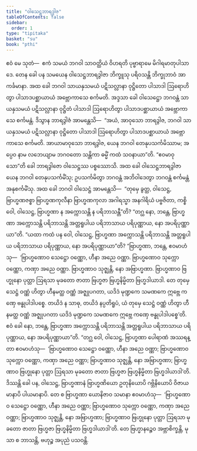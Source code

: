 ```yaml
---
title: "ဝါသေဋ္ဌဘာရဒွါဇ"
tableOfContents: false
sidebar:
  order: 1
type: "tipitaka"
basket: "su"
book: "pthi"
---
```



<DynamicBreadcrumb />

<Division number="111" book="pthi" e="ch" v="8" p="66">

<Paragraph number="241" book="pthi">
ဧဝံ မေ သုတံ—  ဧကံ သမယံ ဘဂဝါ သာဝတ္ထိယံ ဝိဟရတိ ပုဗ္ဗာရာမေ မိဂါရမာတုပါသာဒေ. တေန ခေါ ပန သမယေန ဝါသေဋ္ဌဘာရဒွါဇာ ဘိက္ခူသု ပရိဝသန္တိ ဘိက္ခုဘာဝံ အာကင်္ခမာနာ. အထ ခေါ ဘဂဝါ သာယနှသမယံ ပဋိသလ္လာနာ ဝုဋ္ဌိတော ပါသာဒါ ဩရောဟိတွာ ပါသာဒပစ္ဆာယာယံ အဗ္ဘောကာသေ စင်္ကမတိ.
</Paragraph>

</Division>
<Division number="112" book="pthi" e="ch" v="8" p="66">

<Paragraph number="242" book="pthi">
အဒ္ဒသာ ခေါ ဝါသေဋ္ဌော ဘဂဝန္တံ သာယနှသမယံ ပဋိသလ္လာနာ ဝုဋ္ဌိတံ ပါသာဒါ ဩရောဟိတွာ ပါသာဒပစ္ဆာယာယံ အဗ္ဘောကာသေ စင်္ကမန္တံ. ဒိသွာန ဘာရဒွါဇံ အာမန္တေသိ—  “အယံ, အာဝုသော ဘာရဒွါဇ, ဘဂဝါ သာယနှသမယံ ပဋိသလ္လာနာ ဝုဋ္ဌိတော ပါသာဒါ ဩရောဟိတွာ ပါသာဒပစ္ဆာယာယံ အဗ္ဘောကာသေ စင်္ကမတိ. အာယာမာဝုသော ဘာရဒွါဇ, ယေန ဘဂဝါ တေနုပသင်္ကမိဿာမ; အပ္ပေဝ နာမ လဘေယျာမ ဘဂဝတော သန္တိကာ ဓမ္မိံ ကထံ သဝနာယာ”တိ. “ဧဝမာဝုသော”တိ ခေါ ဘာရဒွါဇော ဝါသေဋ္ဌဿ ပစ္စဿောသိ.
</Paragraph>

</Division>
<Division number="113" book="pthi" e="ch" v="8" p="66">

<Paragraph number="243" book="pthi">
အထ ခေါ ဝါသေဋ္ဌဘာရဒွါဇာ ယေန ဘဂဝါ တေနုပသင်္ကမိံသု; ဥပသင်္ကမိတွာ ဘဂဝန္တံ အဘိဝါဒေတွာ ဘဂဝန္တံ စင်္ကမန္တံ အနုစင်္ကမိံသု. အထ ခေါ ဘဂဝါ ဝါသေဋ္ဌံ အာမန္တေသိ—  “တုမှေ ခွတ္ထ, ဝါသေဋ္ဌ, ဗြာဟ္မဏဇစ္စာ ဗြာဟ္မဏကုလီနာ ဗြာဟ္မဏကုလာ အဂါရသ္မာ အနဂါရိယံ ပဗ္ဗဇိတာ, ကစ္စိ ဝေါ, ဝါသေဋ္ဌ, ဗြာဟ္မဏာ န အက္ကောသန္တိ န ပရိဘာသန္တီ”တိ? “တဂ္ဃ နော, ဘန္တေ, ဗြာဟ္မဏာ အက္ကောသန္တိ ပရိဘာသန္တိ အတ္တရူပါယ ပရိဘာသာယ ပရိပုဏ္ဏာယ, နော အပရိပုဏ္ဏာယာ”တိ. “ယထာ ကထံ ပန ဝေါ, ဝါသေဋ္ဌ, ဗြာဟ္မဏာ အက္ကောသန္တိ ပရိဘာသန္တိ အတ္တရူပါယ ပရိဘာသာယ ပရိပုဏ္ဏာယ, နော အပရိပုဏ္ဏာယာ”တိ? “ဗြာဟ္မဏာ, ဘန္တေ, ဧဝမာဟံသု—  ‘ဗြာဟ္မဏောဝ သေဋ္ဌော ဝဏ္ဏော, ဟီနာ အညေ ဝဏ္ဏာ. ဗြာဟ္မဏောဝ သုက္ကော ဝဏ္ဏော, ကဏှာ အညေ ဝဏ္ဏာ. ဗြာဟ္မဏာဝ သုဇ္ဈန္တိ, နော အဗြာဟ္မဏာ. ဗြာဟ္မဏာဝ ဗြဟ္မုနော ပုတ္တာ ဩရသာ မုခတော ဇာတာ ဗြဟ္မဇာ ဗြဟ္မနိမ္မိတာ ဗြဟ္မဒါယာဒါ. တေ တုမှေ သေဋ္ဌံ ဝဏ္ဏံ ဟိတွာ ဟီနမတ္ထ ဝဏ္ဏံ အဇ္ဈုပဂတာ, ယဒိဒံ မုဏ္ဍကေ သမဏကေ ဣဗ္ဘေ ကဏှေ ဗန္ဓုပါဒါပစ္စေ. တယိဒံ န သာဓု, တယိဒံ နပ္ပတိရူပံ, ယံ တုမှေ သေဋ္ဌံ ဝဏ္ဏံ ဟိတွာ ဟီနမတ္ထ ဝဏ္ဏံ အဇ္ဈုပဂတာ ယဒိဒံ မုဏ္ဍကေ သမဏကေ ဣဗ္ဘေ ကဏှေ ဗန္ဓုပါဒါပစ္စေ’တိ. ဧဝံ ခေါ နော, ဘန္တေ, ဗြာဟ္မဏာ အက္ကောသန္တိ ပရိဘာသန္တိ အတ္တရူပါယ ပရိဘာသာယ ပရိပုဏ္ဏာယ, နော အပရိပုဏ္ဏာယာ”တိ.
</Paragraph>

</Division>
<Division number="114" book="pthi" e="ch" v="8" p="67">

<Paragraph number="244" book="pthi">
“တဂ္ဃ ဝေါ, ဝါသေဋ္ဌ, ဗြာဟ္မဏာ ပေါရာဏံ အဿရန္တာ ဧဝမာဟံသု—  ‘ဗြာဟ္မဏောဝ သေဋ္ဌော ဝဏ္ဏော, ဟီနာ အညေ ဝဏ္ဏာ; ဗြာဟ္မဏောဝ သုက္ကော ဝဏ္ဏော, ကဏှာ အညေ ဝဏ္ဏာ; ဗြာဟ္မဏာဝ သုဇ္ဈန္တိ, နော အဗြာဟ္မဏာ; ဗြာဟ္မဏာဝ ဗြဟ္မုနော ပုတ္တာ ဩရသာ မုခတော ဇာတာ ဗြဟ္မဇာ ဗြဟ္မနိမ္မိတာ ဗြဟ္မဒါယာဒါ’တိ. ဒိဿန္တိ ခေါ ပန, ဝါသေဋ္ဌ, ဗြာဟ္မဏာနံ ဗြာဟ္မဏိယော ဥတုနိယောပိ ဂဗ္ဘိနိယောပိ ဝိဇာယမာနာပိ ပါယမာနာပိ. တေ စ ဗြာဟ္မဏာ ယောနိဇာဝ သမာနာ ဧဝမာဟံသု—  ‘ဗြာဟ္မဏောဝ သေဋ္ဌော ဝဏ္ဏော, ဟီနာ အညေ ဝဏ္ဏာ; ဗြာဟ္မဏောဝ သုက္ကော ဝဏ္ဏော, ကဏှာ အညေ ဝဏ္ဏာ; ဗြာဟ္မဏာဝ သုဇ္ဈန္တိ, နော အဗြာဟ္မဏာ; ဗြာဟ္မဏာဝ ဗြဟ္မုနော ပုတ္တာ ဩရသာ မုခတော ဇာတာ ဗြဟ္မဇာ ဗြဟ္မနိမ္မိတာ ဗြဟ္မဒါယာဒါ’တိ. တေ ဗြဟ္မာနဉ္စေဝ အဗ္ဘာစိက္ခန္တိ, မုသာ စ ဘာသန္တိ, ဗဟုဉ္စ အပုညံ ပသဝန္တိ.
</Paragraph>
</Division>